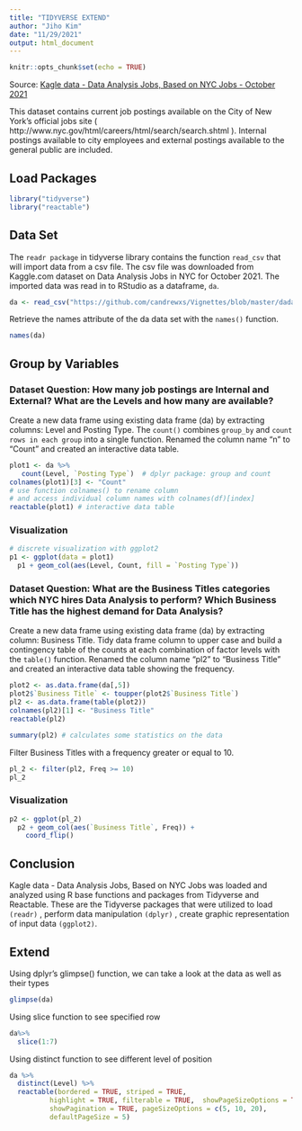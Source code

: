 ```yaml
---
title: "TIDYVERSE EXTEND"
author: "Jiho Kim"
date: "11/29/2021"
output: html_document
---
```


```r
knitr::opts_chunk$set(echo = TRUE)
```

Source: [Kagle data - Data Analysis Jobs, Based on NYC Jobs - October 2021](https://www.kaggle.com/intelai/data-analysis-jobs?select=data_analysis_jobs.csv)

This dataset contains current job postings available on the City of New York’s official jobs site ( http://www.nyc.gov/html/careers/html/search/search.shtml ). Internal postings available to city employees and external postings available to the general public are included.


## Load Packages
```r
library("tidyverse")
library("reactable")
```



## Data Set

The `readr package` in tidyverse library contains the function `read_csv` that will import data from a csv file. The csv file was downloaded from Kaggle.com dataset on Data Analysis Jobs in NYC for October 2021. The imported data was read in to RStudio as a dataframe, `da`.  
```r
da <- read_csv("https://github.com/candrewxs/Vignettes/blob/master/dadata/data_analysis_jobs.csv?raw=true")
```



Retrieve the names attribute of the da data set with the `names()` function.
```r
names(da)
```

## Group by Variables

### Dataset Question: How many job postings are Internal and External? What are the Levels and how many are available?

Create a new data frame using existing data frame (da) by extracting columns: Level and Posting Type. The `count()` combines `group_by` and `count rows in each group` into a single function. Renamed the column name "n" to "Count" and created an interactive data table. 
```r
plot1 <- da %>%
   count(Level, `Posting Type`)  # dplyr package: group and count 
colnames(plot1)[3] <- "Count" 
# use function colnames() to rename column 
# and access individual column names with colnames(df)[index]
reactable(plot1) # interactive data table
```

### Visualization 
```r
# discrete visualization with ggplot2
p1 <- ggplot(data = plot1) 
  p1 + geom_col(aes(Level, Count, fill = `Posting Type`))
```


### Dataset Question: What are the Business Titles categories which NYC hires Data Analysis to perform? Which Business Title has the highest demand for Data Analysis?

Create a new data frame using existing data frame (da) by extracting column: Business Title. Tidy data frame column to upper case and build a contingency table of the counts at each combination of factor levels with the `table()` function. Renamed the column name "pl2" to "Business Title" and created an interactive data table showing the frequency. 
```r
plot2 <- as.data.frame(da[,5])
plot2$`Business Title` <- toupper(plot2$`Business Title`)
pl2 <- as.data.frame(table(plot2))
colnames(pl2)[1] <- "Business Title"
reactable(pl2)
```


```r
summary(pl2) # calculates some statistics on the data
```

Filter Business Titles with a frequency greater or equal to 10.  
```r
pl_2 <- filter(pl2, Freq >= 10) 
pl_2
```

### Visualization 
```r
p2 <- ggplot(pl_2) 
  p2 + geom_col(aes(`Business Title`, Freq)) +
    coord_flip()
```

## Conclusion
Kagle data - Data Analysis Jobs, Based on NYC Jobs was loaded and analyzed using R base functions and packages from Tidyverse and Reactable. These are the Tidyverse packages that were utilized to load `(readr)` , perform data manipulation `(dplyr)` , create graphic representation of input data `(ggplot2)`.

## Extend

Using dplyr’s glimpse() function, we can take a look at the data as well as their types

```r
glimpse(da)
```

Using slice function to see specified row

```r
da%>%
  slice(1:7)
```

Using distinct function to see different level of position

```r
da %>% 
  distinct(Level) %>% 
  reactable(bordered = TRUE, striped = TRUE,
          highlight = TRUE, filterable = TRUE,  showPageSizeOptions = TRUE,
          showPagination = TRUE, pageSizeOptions = c(5, 10, 20),
          defaultPageSize = 5)
```


